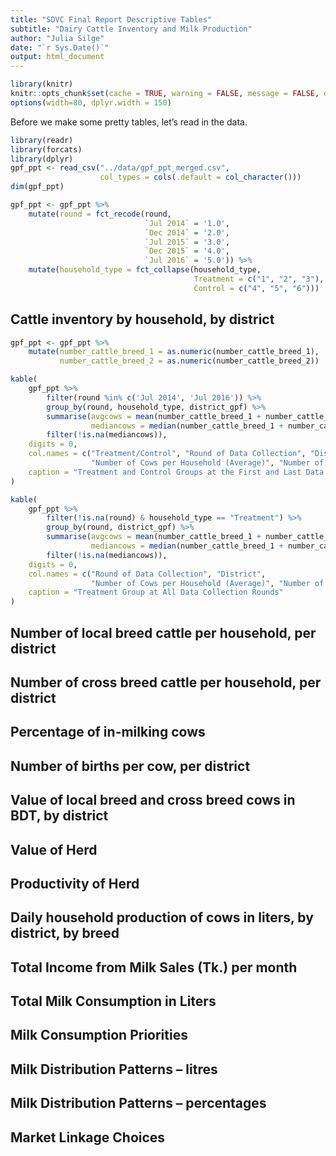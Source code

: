 ```yaml
---
title: "SDVC Final Report Descriptive Tables"
subtitle: "Dairy Cattle Inventory and Milk Production"
author: "Julia Silge"
date: "`r Sys.Date()`"
output: html_document
---
```


```r
library(knitr)
knitr::opts_chunk$set(cache = TRUE, warning = FALSE, message = FALSE, dpi = 180)
options(width=80, dplyr.width = 150)
```

Before we make some pretty tables, let's read in the data.

```r
library(readr)
library(forcats)
library(dplyr)
gpf_ppt <- read_csv("../data/gpf_ppt_merged.csv", 
                    col_types = cols(.default = col_character()))
dim(gpf_ppt)

gpf_ppt <- gpf_ppt %>%
    mutate(round = fct_recode(round,
                              `Jul 2014` = '1.0',
                              `Dec 2014` = '2.0',
                              `Jul 2015` = '3.0',
                              `Dec 2015` = '4.0',
                              `Jul 2016` = '5.0')) %>%
    mutate(household_type = fct_collapse(household_type,
                                         Treatment = c("1", "2", "3"),
                                         Control = c("4", "5", "6")))
```


## Cattle inventory by household, by district

```r
gpf_ppt <- gpf_ppt %>%
    mutate(number_cattle_breed_1 = as.numeric(number_cattle_breed_1),
           number_cattle_breed_2 = as.numeric(number_cattle_breed_2))

kable(
    gpf_ppt %>% 
        filter(round %in% c('Jul 2014', 'Jul 2016')) %>%
        group_by(round, household_type, district_gpf) %>%
        summarise(avgcows = mean(number_cattle_breed_1 + number_cattle_breed_2, na.rm = TRUE),
                  mediancows = median(number_cattle_breed_1 + number_cattle_breed_2, na.rm = TRUE)) %>%
        filter(!is.na(mediancows)),
    digits = 0,
    col.names = c("Treatment/Control", "Round of Data Collection", "District", 
                  "Number of Cows per Household (Average)", "Number of Cows per Household (Median)"),
    caption = "Treatment and Control Groups at the First and Last Data Collection Rounds"
)

```

```r
kable(
    gpf_ppt %>% 
        filter(!is.na(round) & household_type == "Treatment") %>%
        group_by(round, district_gpf) %>%
        summarise(avgcows = mean(number_cattle_breed_1 + number_cattle_breed_2, na.rm = TRUE),
                  mediancows = median(number_cattle_breed_1 + number_cattle_breed_2, na.rm = TRUE)) %>%
        filter(!is.na(mediancows)),
    digits = 0,
    col.names = c("Round of Data Collection", "District", 
                  "Number of Cows per Household (Average)", "Number of Cows per Household (Median)"),
    caption = "Treatment Group at All Data Collection Rounds"
)

```



## Number of local breed cattle per household, per district

## Number of cross breed cattle per household, per district

## Percentage of in-milking cows

## Number of births per cow, per district

## Value of local breed and cross breed cows in BDT, by district

## Value of Herd

## Productivity of Herd

## Daily household production of cows in liters, by district, by breed

## Total Income from Milk Sales (Tk.) per month

## Total Milk Consumption in Liters

## Milk Consumption Priorities

## Milk Distribution Patterns – litres

## Milk Distribution Patterns – percentages

## Market Linkage Choices
